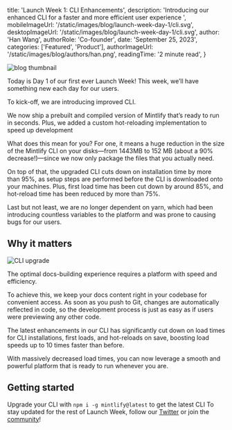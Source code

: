 
  title: 'Launch Week 1: CLI Enhancements',
  description:
    'Introducing our enhanced CLI for a faster and more efficient user experience ',
  mobileImageUrl: '/static/images/blog/launch-week-day-1/cli.svg',
  desktopImageUrl: '/static/images/blog/launch-week-day-1/cli.svg',
  author: 'Han Wang',
  authorRole: 'Co-founder',
  date: 'September 25, 2023',
  categories: ['Featured', 'Product'],
  authorImageUrl: '/static/images/blog/authors/han.png',
  readingTime: '2 minute read',
}


<img
  src="/static/images/blog/launch-week-day-1/header.png"
  alt="blog thumbnail"
  className="w-full rounded-md"
/>

Today is Day 1 of our first ever Launch Week! This week, we’ll have something new each day for our users.  

To kick-off, we are introducing improved CLI. 

We now ship a prebuilt and compiled version of Mintlify that’s ready to run in seconds. Plus, we added a custom hot-reloading implementation to speed up development 

What does this mean for you? For one, it means a huge reduction in the size of the Mintlify CLI on your disks—from 1443MB to 152 MB (about a 90% decrease!)—since we now only package the files that you actually need.

On top of that, the upgraded CLI cuts down on installation time by more than 95%, as setup steps are performed before the CLI is downloaded onto your machines. Plus, first load time has been cut down by around 85%, and hot-reload time has been reduced by more than 75%. 

Last but not least, we are no longer dependent on yarn, which had been introducing countless variables to the platform and was prone to causing bugs for our users.  
 
## Why it matters 

<img
  src="/static/images/blog/august-2023/cli.gif"
  alt="CLI upgrade"
  className="w-full rounded-md"
/>

The optimal docs-building experience requires a platform with speed and efficiency. 

To achieve this, we keep your docs content right in your codebase for convenient access. As soon as you push to Git, changes are automatically reflected in code, so the development process is just as easy as if users were previewing any other code.

The latest enhancements in our CLI has significantly cut down on load times for CLI installations, first loads, and hot-reloads on save, boosting load speeds up to 10 times faster than before. 

With massively decreased load times, you can now leverage a smooth and powerful platform that is ready to run whenever you are. 


## Getting started

Upgrade your CLI with `npm i -g mintlify@latest` to get the latest CLI
To stay updated for the rest of Launch Week, follow our [Twitter](https://twitter.com/mintlify) or join the [community](http://mintlify.com/community)! 
